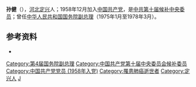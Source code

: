 '''孙健'''（{{bd|1936年||1997年|11月|catIdx=S孙}}），[[河北省|河北]][[定兴县|定兴]]人；1958年12月加入[[中国共产党|中国共产党]]，是[[中国共产党第十届中央委员会候补委员列表|中共第十届候补中央委员]]；曾任[[中华人民共和国国务院副总理|中华人民共和国国务院副总理]]（1975年1月至1978年3月）。

==参考资料==
*{{Cite web|title=从国务院副总理到公司经理：孙健的特殊人生轨迹|url=http://shang.cnfamily.com/199811/ca23178.htm|publisher=《家庭》1998年第11期|archiveurl=https://web.archive.org/web/20081011093228/http://shang.cnfamily.com/199811/ca23178.htm|archivedate=2008-10-11|access-date=2009-01-10|dead-url=yes}}

{{第4届国务院}}
{{DEFAULTSORT:S}}
[[Category:第4届国务院副总理|Category:第4届国务院副总理]]
[[Category:中国共产党第十届中央委员会候补委员|Category:中国共产党第十届中央委员会候补委员]]
[[Category:中国共产党党员_(1958年入党)|Category:中国共产党党员 (1958年入党)]]
[[Category:罹患肺癌逝世者|Category:罹患肺癌逝世者]]
[[Category:定兴人|Category:定兴人]]
[[Category:孙姓|J]]